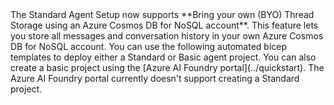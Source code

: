 <Note>
The Standard Agent Setup now supports **Bring your own (BYO) Thread Storage using an Azure Cosmos DB for NoSQL account**. This feature lets you store all messages and conversation history in your own Azure Cosmos DB for NoSQL account.
You can use the following automated bicep templates to deploy either a Standard or Basic agent project. You can also create a basic project using the [Azure AI Foundry portal](../quickstart). The Azure AI Foundry portal currently doesn't support creating a Standard project.
</Note>